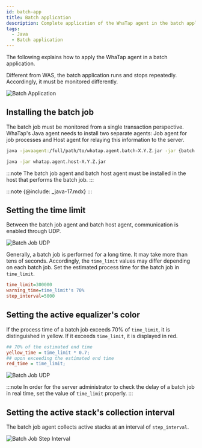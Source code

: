 ```yaml
---
id: batch-app
title: Batch application
description: Complete application of the WhaTap agent in the batch application environment.
tags:
  - Java
  - Batch application
---
```


The following explains how to apply the WhaTap agent in a batch application. 

Different from WAS, the batch application runs and stops repeatedly. Accordingly, it must be monitored differently.

![Batch Application](/img/batch-app-intro.png)

## Installing the batch job

The batch job must be monitored from a single transaction perspective. WhaTap's Java agent needs to install two separate agents: Job agent for job processes and Host agent for relaying this information to the server.

```bash title='Batch Job Agent'
java -javaagent:/full/path/to/whatap.agent.batch-X.Y.Z.jar -jar {batch job jar}
```

```bash title='Batch Host Agent'
java -jar whatap.agent.host-X.Y.Z.jar
```

:::note
The batch job agent and batch host agent must be installed in the host that performs the batch job.
:::

:::note
{@include: _java-17.mdx}
:::

## Setting the time limit

Between the batch job agent and batch host agent, communication is enabled through UDP.

![Batch Job UDP](/img/batch-app-udp.png)

Generally, a batch job is performed for a long time. It may take more than tens of seconds. Accordingly, the `time_limit` values may differ depending on each batch job. Set the estimated process time for the batch job in `time_limit`.

```ini title=whatap.conf
time_limit=300000
warning_time=time_limit's 70%
step_interval=5000
```

## Setting the active equalizer's color

If the process time of a batch job exceeds 70% of `time_limit`, it is distinguished in yellow. If it exceeds `time_limit`, it is displayed in red.

```ini title='whatap.conf' {2,4} showLineNumbers
## 70% of the estimated end time
yellow_time = time_limit * 0.7;
## upon exceeding the estimated end time
red_time = time_limit;
```

![Batch Job UDP](/img/batch-app-timelimit.png)

:::note
In order for the server administrator to check the delay of a batch job in real time, set the value of `time_limit` properly.
:::

## Setting the active stack's collection interval

The batch job agent collects active stacks at an interval of `step_interval`. 

![Batch Job Step Interval](/img/batch-app-prof.png)
